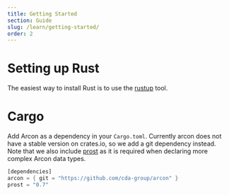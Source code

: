 ```yaml
---
title: Getting Started
section: Guide
slug: /learn/getting-started/
order: 2
---
```




# Setting up Rust

The easiest way to install Rust is to use the [rustup](https://rustup.rs/) tool.

# Cargo

Add Arcon as a dependency in your ``Cargo.toml``. Currently arcon does not have a stable version on crates.io, so 
we add a git dependency instead. Note that we also include [prost](https://github.com/tokio-rs/prost) 
as it is required when declaring more complex Arcon data types.

```rust
[dependencies]
arcon = { git = "https://github.com/cda-group/arcon" }
prost = "0.7"
```

<CreatingApplication/>